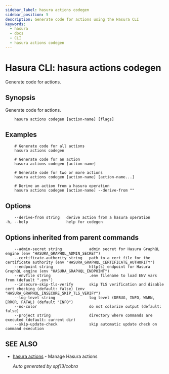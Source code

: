 ```yaml
---
sidebar_label: hasura actions codegen
sidebar_position: 5
description: Generate code for actions using the Hasura CLI
keywords:
  - hasura
  - docs
  - CLI
  - hasura actions codegen
---
```


# Hasura CLI: hasura actions codegen

Generate code for actions.

## Synopsis

Generate code for actions.

```
    hasura actions codegen [action-name] [flags]
```

## Examples

```
    # Generate code for all actions
    hasura actions codegen

    # Generate code for an action
    hasura actions codegen [action-name]

    # Generate code for two or more actions
    hasura actions codegen [action-name] [action-name...]

    # Derive an action from a hasura operation
    hasura actions codegen [action-name] --derive-from ""
```

## Options

```
    --derive-from string   derive action from a hasura operation
-h, --help                 help for codegen
```

## Options inherited from parent commands

```
    --admin-secret string            admin secret for Hasura GraphQL engine (env "HASURA_GRAPHQL_ADMIN_SECRET")
    --certificate-authority string   path to a cert file for the certificate authority (env "HASURA_GRAPHQL_CERTIFICATE_AUTHORITY")
    --endpoint string                http(s) endpoint for Hasura GraphQL engine (env "HASURA_GRAPHQL_ENDPOINT")
    --envfile string                 .env filename to load ENV vars from (default ".env")
    --insecure-skip-tls-verify       skip TLS verification and disable cert checking (default: false) (env "HASURA_GRAPHQL_INSECURE_SKIP_TLS_VERIFY")
    --log-level string               log level (DEBUG, INFO, WARN, ERROR, FATAL) (default "INFO")
    --no-color                       do not colorize output (default: false)
    --project string                 directory where commands are executed (default: current dir)
    --skip-update-check              skip automatic update check on command execution
```

## SEE ALSO

- [hasura actions](/graphql/core/hasura-cli/hasura_actions.mdx) - Manage Hasura actions

  _Auto generated by spf13/cobra_
